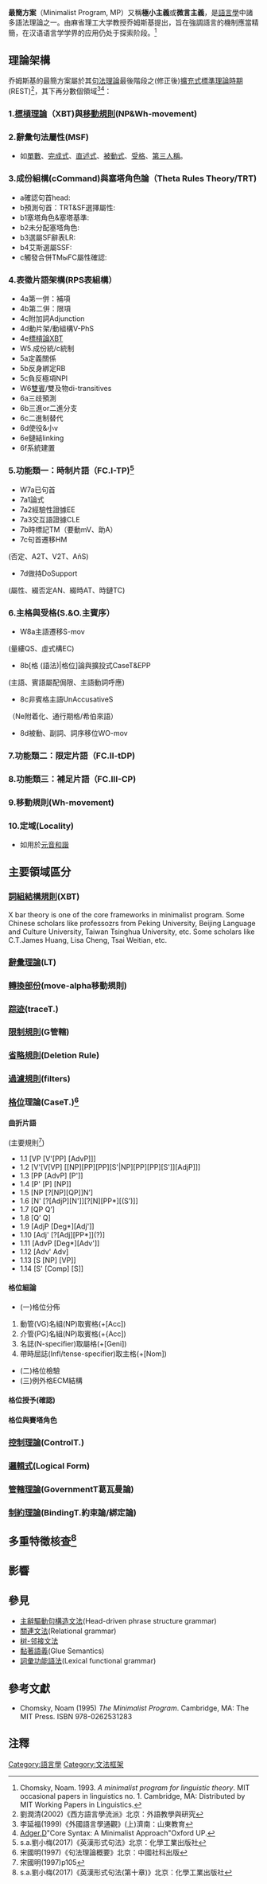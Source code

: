 {{Multiple issues|
{{Cleanup-jargon|time=2022-02-18T01:09:13+00:00}}
{{Copy edit|time=2022-02-18T01:09:13+00:00}}
{{Cleanup rewrite|time=2022-03-08T13:22:55+00:00}}
}}
'''最簡方案'''（Minimalist Program, MP）又稱'''極小主義'''或'''微言主義'''，是[[語言學|語言學]]中諸多語法理論之一。由麻省理工大学教授乔姆斯基提出，旨在強調語言的機制應當精簡，在汉语语言学学界的应用仍处于探索阶段。<ref>Chomsky, Noam. 1993. ''A minimalist program for linguistic theory''. MIT occasional papers in linguistics no. 1. Cambridge, MA: Distributed by MIT Working Papers in Linguistics.</ref>

==理論架構==
乔姆斯基的最簡方案屬於其[[句法理論|句法理論]]最後階段之(修正後)[[擴充式標準理論時期|擴充式標準理論時期]](REST)<ref>劉潤清(2002)《西方語言學流派》北京：外語教學與研究</ref>，其下再分數個領域<ref>李延福(1999)《外國語言學通觀》(上)濟南：山東教育</ref><ref> [[戴维·阿杰|Adger,D]]"Core Syntax: A Minimalist Approach"Oxford UP.</ref>：
===1.[[X′理论|標槓理論]]（XBT)與[[疑問詞移位|移動規則]](NP&Wh-movement)===
===2.辭彙句法屬性(MSF)===
*如[[單數_(語法)|單數]]、[[完成式|完成式]]、[[直述式|直述式]]、[[被動式|被動式]]、[[受格|受格]]、[[第三人稱|第三人稱]]。
===3.成份組構(cCommand)與塞塔角色論（Theta Rules Theory/TRT)===
*a確認句首head:
*b預測句首：TRT&SF選擇屬性:
*b1塞塔角色&塞塔基準:
*b2未分配塞塔角色:
*b3選屬SF辭表LR:
*b4艾斯選屬SSF:
*c觸發合併TMыFC屬性確認:

===4.表徵片語架構(RPS表組構）===
*4a第一併：補項
*4b第二併：限項
*4c附加詞Adjunction
*4d動片架/動組構V-PhS
*4e[[標槓論|標槓論]]XBT
*W5.成份統/c統制
*5a定義關係
*5b反身綁定RB
*5c負反極項NPI
*W6[[雙賓|雙賓]]/雙及物di-transitives 
*6a三歧預測
*6b三進or二進分支
*6c二進制替代
*6d使役&小v
*6e鏈結linking
*6f系統建置

===5.功能類一：時制片語（FC.I-TP)<ref>s.a.劉小梅(2017)《英漢形式句法》北京：化學工業出版社</ref>===
*W7a已句首
*7a1論式
*7a2經驗性證據EE
*7a3交互語證據CLE
*7b時標記TM（要動mV、助A）
*7c句首遷移HM
(否定、A2T、V2T、AňS)
*7d做持DoSupport
(屬性、綴否定AN、綴時AT、時鏈TC)

===6.主格與受格(S.&O.主賓序）===
*W8a主語遷移S-mov
(量縷QS、虛式構EC)
*8b[格 (語法)|格位]論與擴投式CaseT&EPP
(主語、賓語屬配侷限、主語動詞呼應)
*8c非賓格主語UnAccusativeS
（Ne附着化、通行期格/希伯來語）
*8d被動、副詞、詞序移位WO-mov

===7.功能類二：限定片語（FC.II-tDP)===
===8.功能類三：補足片語（FC.III-CP)===
===9.移動規則(Wh-movement)===
===10.定域(Locality)===
*如用於[[元音和諧|元音和諧]]
==主要領域區分==

===[[詞組結構規則|詞組結構規則]](XBT)===
X bar theory is one of the core frameworks in minimalist program. Some Chinese scholars like professozrs from Peking University, Beijing Language and Culture University, Taiwan Tsinghua University, etc. Some scholars like C.T.James Huang, Lisa Cheng, Tsai Weitian, etc.

===[[辭彙理論|辭彙理論]](LT)===

===[[轉換部份|轉換部份]](move-alpha移動規則)===

===[[踪迹|踪迹]](traceT.)===
===[[限制規則|限制規則]](G管轄)===

===[[省略規則|省略規則]](Deletion Rule)===
===[[過濾規則|過濾規則]](filters)===
===[[格_(語法)|格位]]理論(CaseT.)<ref>宋國明(1997)《句法理論概要》北京：中國社科出版</ref>===
====曲折片語====
(主要規則<ref>宋國明(1997)p105</ref>)
*1.1 [VP [V'[PP] [AdvP]]]
*1.2 [V'[V[VP] [[NP][PP][PP][S'|NP][PP][PP][S']][AdjP]]]
*1.3 [PP [AdvP] [P']]
*1.4 [P' [P] [NP]]
*1.5 [NP [?[NP][QP]]N’]
*1.6 [N' [?[AdjP][N']][?[N][PP*][(S’)]]
*1.7 [QP Q’]
*1.8 [Q’ Q]
*1.9  [AdjP [Deg*][Adj']]
*1.10 [Adj' [?[Adj][PP*]](?)]
*1.11 [AdvP [Deg*][Adv']]
*1.12 [Adv' Adv]
*1.13 [S [NP] [VP]]
*1.14 [S' [Comp] [S]]

====格位細論====
*(一)格位分佈
#動管(VG)名組(NP)取賓格(+[Acc])
#介管(PG)名組(NP)取賓格(+{Acc])
#名誌(N-specifier)取屬格(+[Geni])
#帶時屈誌(Infl/tense-specifier)取主格(+[Nom])
*(二)格位檢驗
*(三)例外格ECM結構

====格位授予(確認)====
====格位與賽塔角色====

===[[控制理論|控制理論]](ControlT.)===
===[[邏輯式|邏輯式]](Logical Form)===
===[[管轄理論|管轄理論]](GovernmentT葛瓦曼論)===

===[[制約理論|制約理論]](BindingT.約束論/綁定論)===
==多重特徵核查<ref>s.a.劉小梅(2017)《英漢形式句法(第十章)》北京：化學工業出版社</ref>==
==影響==

==參見==
*[[主辭驅動句構造文法|主辭驅動句構造文法]](Head-driven phrase structure grammar)
*[[關連文法|關連文法]](Relational grammar)
* [[树-邻接文法|树-邻接文法]]
*[[黏著語義|黏著語義]](Glue Semantics)
*[[詞彙功能語法|詞彙功能語法]](Lexical functional grammar)

==參考文獻==
{{refbegin}}
*Chomsky, Noam (1995) ''The Minimalist Program''. Cambridge, MA: The MIT Press. ISBN 978-0262531283
{{refend}}

==注釋==
{{reflist}}

{{tsl|en|Template:Noam Chomsky}}

[[Category:語言學|Category:語言學]]
[[Category:文法框架|Category:文法框架]]